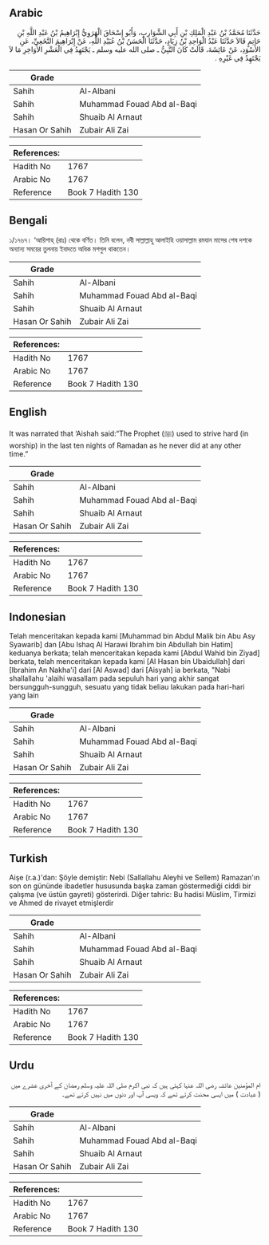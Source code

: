 ## Arabic


<div dir="rtl" lang="ar" style={{fontSize:'larger',backgroundColor:'#f8f9fa',padding:20}}>
حَدَّثَنَا مُحَمَّدُ بْنُ عَبْدِ الْمَلِكِ بْنِ أَبِي الشَّوَارِبِ، وَأَبُو إِسْحَاقَ الْهَرَوِيُّ إِبْرَاهِيمُ بْنُ عَبْدِ اللَّهِ بْنِ حَاتِمٍ قَالاَ حَدَّثَنَا عَبْدُ الْوَاحِدِ بْنُ زِيَادٍ، حَدَّثَنَا الْحَسَنُ بْنُ عُبَيْدِ اللَّهِ، عَنْ إِبْرَاهِيمَ النَّخَعِيِّ، عَنِ الأَسْوَدِ، عَنْ عَائِشَةَ، قَالَتْ كَانَ النَّبِيُّ ـ صلى الله عليه وسلم ـ يَجْتَهِدُ فِي الْعَشْرِ الأَوَاخِرِ مَا لاَ يَجْتَهِدُ فِي غَيْرِهِ ‏.‏
</div>
<div style={{backgroundColor:'#f8f9fa',padding:20, marginBottom: 10}}><table> <thead> <tr> <th>Grade</th> <th></th> </tr> </thead> <tbody> <tr><td>Sahih</td><td>Al-Albani</td></tr><tr><td>Sahih</td><td>Muhammad Fouad Abd al-Baqi</td></tr><tr><td>Sahih</td><td>Shuaib Al Arnaut</td></tr><tr><td>Hasan Or Sahih</td><td>Zubair Ali Zai</td></tr></tbody></table><table> <thead> <tr> <th>References:</th> <th></th> </tr> </thead> <tbody><tr><td>Hadith No</td><td>1767</td></tr><tr><td>Arabic No</td><td>1767</td></tr><tr><td>Reference</td><td>Book 7 Hadith 130</td></tr></tbody></table></div>

## Bengali


<div dir="ltr" lang="bn" style={{fontSize:'larger',backgroundColor:'#f8f9fa',padding:20}}>
১/১৭৬৭। ‘আয়িশাহ্ (রাঃ) থেকে বর্ণিত। তিনি বলেন, নবী সাল্লাল্লাহু আলাইহি ওয়াসাল্লাম রমযান মাসের শেষ দশকে অন্যান্য সময়ের তুলনায় ইবাদতে অধিক মশগুল থাকতেন।
</div>
<div style={{backgroundColor:'#f8f9fa',padding:20, marginBottom: 10}}><table> <thead> <tr> <th>Grade</th> <th></th> </tr> </thead> <tbody> <tr><td>Sahih</td><td>Al-Albani</td></tr><tr><td>Sahih</td><td>Muhammad Fouad Abd al-Baqi</td></tr><tr><td>Sahih</td><td>Shuaib Al Arnaut</td></tr><tr><td>Hasan Or Sahih</td><td>Zubair Ali Zai</td></tr></tbody></table><table> <thead> <tr> <th>References:</th> <th></th> </tr> </thead> <tbody><tr><td>Hadith No</td><td>1767</td></tr><tr><td>Arabic No</td><td>1767</td></tr><tr><td>Reference</td><td>Book 7 Hadith 130</td></tr></tbody></table></div>

## English


<div dir="ltr" lang="en" style={{fontSize:'larger',backgroundColor:'#f8f9fa',padding:20}}>
It was narrated that ‘Aishah said:“The Prophet (ﷺ) used to strive hard (in worship) in the last ten nights of Ramadan as he never did at any other time.”
</div>
<div style={{backgroundColor:'#f8f9fa',padding:20, marginBottom: 10}}><table> <thead> <tr> <th>Grade</th> <th></th> </tr> </thead> <tbody> <tr><td>Sahih</td><td>Al-Albani</td></tr><tr><td>Sahih</td><td>Muhammad Fouad Abd al-Baqi</td></tr><tr><td>Sahih</td><td>Shuaib Al Arnaut</td></tr><tr><td>Hasan Or Sahih</td><td>Zubair Ali Zai</td></tr></tbody></table><table> <thead> <tr> <th>References:</th> <th></th> </tr> </thead> <tbody><tr><td>Hadith No</td><td>1767</td></tr><tr><td>Arabic No</td><td>1767</td></tr><tr><td>Reference</td><td>Book 7 Hadith 130</td></tr></tbody></table></div>

## Indonesian


<div dir="ltr" lang="id" style={{fontSize:'larger',backgroundColor:'#f8f9fa',padding:20}}>
Telah menceritakan kepada kami [Muhammad bin Abdul Malik bin Abu Asy Syawarib] dan [Abu Ishaq Al Harawi Ibrahim bin Abdullah bin Hatim] keduanya berkata; telah menceritakan kepada kami [Abdul Wahid bin Ziyad] berkata, telah menceritakan kepada kami [Al Hasan bin Ubaidullah] dari [Ibrahim An Nakha'i] dari [Al Aswad] dari [Aisyah] ia berkata, "Nabi shallallahu 'alaihi wasallam pada sepuluh hari yang akhir sangat bersungguh-sungguh, sesuatu yang tidak beliau lakukan pada hari-hari yang lain
</div>
<div style={{backgroundColor:'#f8f9fa',padding:20, marginBottom: 10}}><table> <thead> <tr> <th>Grade</th> <th></th> </tr> </thead> <tbody> <tr><td>Sahih</td><td>Al-Albani</td></tr><tr><td>Sahih</td><td>Muhammad Fouad Abd al-Baqi</td></tr><tr><td>Sahih</td><td>Shuaib Al Arnaut</td></tr><tr><td>Hasan Or Sahih</td><td>Zubair Ali Zai</td></tr></tbody></table><table> <thead> <tr> <th>References:</th> <th></th> </tr> </thead> <tbody><tr><td>Hadith No</td><td>1767</td></tr><tr><td>Arabic No</td><td>1767</td></tr><tr><td>Reference</td><td>Book 7 Hadith 130</td></tr></tbody></table></div>

## Turkish


<div dir="ltr" lang="tr" style={{fontSize:'larger',backgroundColor:'#f8f9fa',padding:20}}>
Aişe (r.a.)'dan: Şöyle demiştir: Nebi (Sallallahu Aleyhi ve Sellem) Ramazan'ın son on gününde ibadetler hususunda başka zaman göstermediği ciddi bir çalışma (ve üstün gayreti) gösterirdi. Diğer tahric: Bu hadisi Müslim, Tirmizi ve Ahmed de rivayet etmişlerdir
</div>
<div style={{backgroundColor:'#f8f9fa',padding:20, marginBottom: 10}}><table> <thead> <tr> <th>Grade</th> <th></th> </tr> </thead> <tbody> <tr><td>Sahih</td><td>Al-Albani</td></tr><tr><td>Sahih</td><td>Muhammad Fouad Abd al-Baqi</td></tr><tr><td>Sahih</td><td>Shuaib Al Arnaut</td></tr><tr><td>Hasan Or Sahih</td><td>Zubair Ali Zai</td></tr></tbody></table><table> <thead> <tr> <th>References:</th> <th></th> </tr> </thead> <tbody><tr><td>Hadith No</td><td>1767</td></tr><tr><td>Arabic No</td><td>1767</td></tr><tr><td>Reference</td><td>Book 7 Hadith 130</td></tr></tbody></table></div>

## Urdu


<div dir="rtl" lang="ur" style={{fontSize:'larger',backgroundColor:'#f8f9fa',padding:20}}>
ام المؤمنین عائشہ رضی اللہ عنہا کہتی ہیں کہ نبی اکرم صلی اللہ علیہ وسلم رمضان کے آخری عشرے میں ( عبادت ) میں ایسی محنت کرتے تھے کہ ویسی آپ اور دنوں میں نہیں کرتے تھے۔
</div>
<div style={{backgroundColor:'#f8f9fa',padding:20, marginBottom: 10}}><table> <thead> <tr> <th>Grade</th> <th></th> </tr> </thead> <tbody> <tr><td>Sahih</td><td>Al-Albani</td></tr><tr><td>Sahih</td><td>Muhammad Fouad Abd al-Baqi</td></tr><tr><td>Sahih</td><td>Shuaib Al Arnaut</td></tr><tr><td>Hasan Or Sahih</td><td>Zubair Ali Zai</td></tr></tbody></table><table> <thead> <tr> <th>References:</th> <th></th> </tr> </thead> <tbody><tr><td>Hadith No</td><td>1767</td></tr><tr><td>Arabic No</td><td>1767</td></tr><tr><td>Reference</td><td>Book 7 Hadith 130</td></tr></tbody></table></div>
